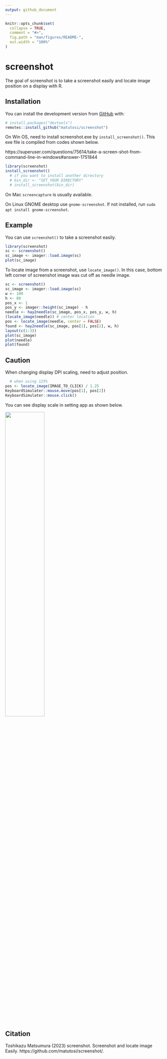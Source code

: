 ```yaml
---
output: github_document
---
```


<!-- README.md is generated from README.Rmd. Please edit that file -->

```r
knitr::opts_chunk$set(
  collapse = TRUE,
  comment = "#>",
  fig.path = "man/figures/README-",
  out.width = "100%"
)
```

# screenshot

<!-- badges: start -->
<!-- badges: end -->

The goal of screenshot is to take a screenshot easily and locate image position on a display with R.


## Installation

You can install the development version from [GitHub](https://github.com/) with:

```r
# install.packages("devtools")
remotes::install_github("matutosi/screenshot")
```

On Win OS, need to install screenshot.exe by `install_screenshot()`.
This exe file is compiled from codes shown below.

https://superuser.com/questions/75614/take-a-screen-shot-from-command-line-in-windows#answer-1751844

```r
library(screenshot)
install_screenshot()
  # if you want to install another directory
  # bin_dir <- "SET_YOUR DIRECTORY"
  # install_screenshot(bin_dir)
```

On Mac `screencapture` is usually available. 

On Linux GNOME desktop use `gnome-screenshot`. 
If not installed, run `sudo apt install gnome-screenshot`.


<!-- 
You can also install from CRAN:
```r
install.packages("screenshot")
```
-->

## Example

You can use `screenshot()` to take a screenshot easily.

```r
library(screenshot)
sc <- screenshot()
sc_image <- imager::load.image(sc)
plot(sc_image)
```

To locate image from a screenshot, use `locate_image()`. 
In this case, bottom left corner of screenshot image was cut off as needle image. 

```r
sc <- screenshot()
sc_image <- imager::load.image(sc)
w <- 100
h <- 80
pos_x <- 1
pos_y <- imager::height(sc_image) - h
needle <- hay2needle(sc_image, pos_x, pos_y, w, h)
(locate_image(needle)) # center location
pos <- locate_image(needle, center = FALSE)
found <- hay2needle(sc_image, pos[1], pos[2], w, h)
layout(c(1:3))
plot(sc_image)
plot(needle)
plot(found)
```

## Caution

When changing display DPI scaling, need to adjust position. 
```r
  # when using 125%
pos <- locate_image(IMAGE_TO_CLICK) / 1.25
KeyboardSimulater::mouse.move(pos[1], pos[2])
KeyboardSimulater::mouse.click()
```

You can see display scale in setting app as shown below. 

<img width="50%" src="./img/displaysettings.png">

## Citation

Toshikazu Matsumura (2023) screenshot. Screenshot and locate image Easily. https://github.com/matutosi/screenshot/.
